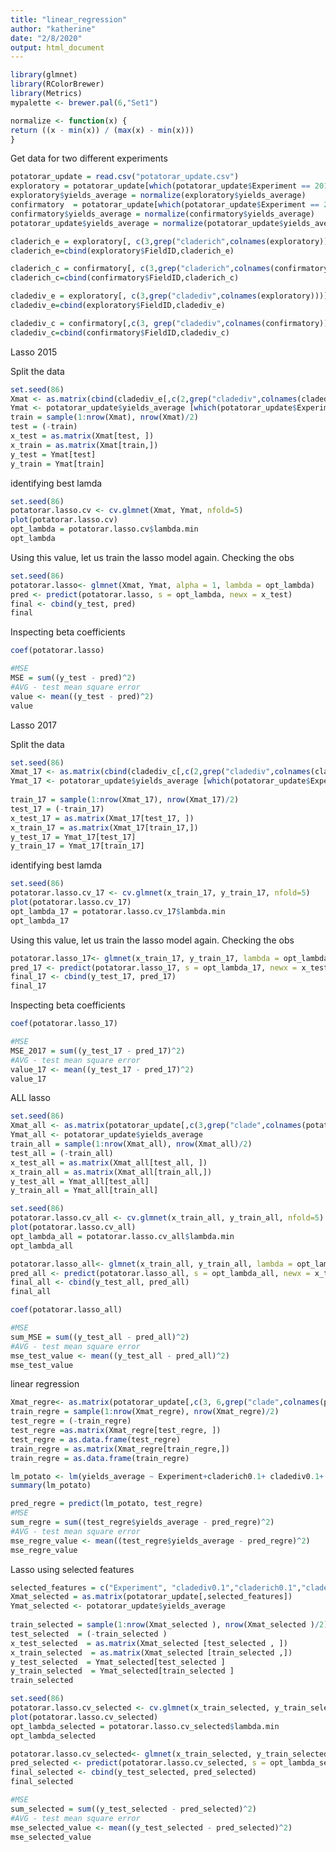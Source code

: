```yaml
---
title: "linear_regression"
author: "katherine"
date: "2/8/2020"
output: html_document
---
```


```r
library(glmnet)
library(RColorBrewer)
library(Metrics)
mypalette <- brewer.pal(6,"Set1")
```

```r
normalize <- function(x) {
return ((x - min(x)) / (max(x) - min(x)))
}
```

Get data for two different experiments
```r
potatorar_update = read.csv("potatorar_update.csv")
exploratory = potatorar_update[which(potatorar_update$Experiment == 2015), ]
exploratory$yields_average = normalize(exploratory$yields_average)
confirmatory  = potatorar_update[which(potatorar_update$Experiment == 2017), ]
confirmatory$yields_average = normalize(confirmatory$yields_average)
potatorar_update$yields_average = normalize(potatorar_update$yields_average)
```

```r
claderich_e = exploratory[, c(3,grep("claderich",colnames(exploratory)))]
claderich_e=cbind(exploratory$FieldID,claderich_e)

claderich_c = confirmatory[, c(3,grep("claderich",colnames(confirmatory)))]
claderich_c=cbind(confirmatory$FieldID,claderich_c)

cladediv_e = exploratory[, c(3,grep("cladediv",colnames(exploratory)))]
cladediv_e=cbind(exploratory$FieldID,cladediv_e)

cladediv_c = confirmatory[,c(3, grep("cladediv",colnames(confirmatory)))]
cladediv_c=cbind(confirmatory$FieldID,cladediv_c)
```

Lasso 2015

Split the data
```r
set.seed(86)
Xmat <- as.matrix(cbind(cladediv_e[,c(2,grep("cladediv",colnames(cladediv_e)))],                            claderich_e[,c(2,grep("claderich",colnames(claderich_e)))]))
Ymat <- potatorar_update$yields_average [which(potatorar_update$Experiment == 2015)]
train = sample(1:nrow(Xmat), nrow(Xmat)/2)
test = (-train)
x_test = as.matrix(Xmat[test, ])
x_train = as.matrix(Xmat[train,])
y_test = Ymat[test]
y_train = Ymat[train]
```

identifying best lamda
```r
set.seed(86)
potatorar.lasso.cv <- cv.glmnet(Xmat, Ymat, nfold=5)
plot(potatorar.lasso.cv)
opt_lambda = potatorar.lasso.cv$lambda.min
opt_lambda
```

Using this value, let us train the lasso model again.
Checking the obs
```r
set.seed(86)
potatorar.lasso<- glmnet(Xmat, Ymat, alpha = 1, lambda = opt_lambda)
pred <- predict(potatorar.lasso, s = opt_lambda, newx = x_test)
final <- cbind(y_test, pred)
final
```

Inspecting beta coefficients
```r
coef(potatorar.lasso)
```

```r
#MSE
MSE = sum((y_test - pred)^2)
#AVG - test mean square error
value <- mean((y_test - pred)^2)
value
```



Lasso 2017

Split the data
```r
set.seed(86)
Xmat_17 <- as.matrix(cbind(cladediv_c[,c(2,grep("cladediv",colnames(cladediv_c)))],                            claderich_c[,c(2,grep("claderich",colnames(claderich_c)))]))
Ymat_17 <- potatorar_update$yields_average [which(potatorar_update$Experiment == 2017)]
                  
train_17 = sample(1:nrow(Xmat_17), nrow(Xmat_17)/2)
test_17 = (-train_17)
x_test_17 = as.matrix(Xmat_17[test_17, ])
x_train_17 = as.matrix(Xmat_17[train_17,])
y_test_17 = Ymat_17[test_17]
y_train_17 = Ymat_17[train_17]
```

identifying best lamda
```r
set.seed(86)
potatorar.lasso.cv_17 <- cv.glmnet(x_train_17, y_train_17, nfold=5)
plot(potatorar.lasso.cv_17)
opt_lambda_17 = potatorar.lasso.cv_17$lambda.min
opt_lambda_17
```

Using this value, let us train the lasso model again.
Checking the obs
```r
potatorar.lasso_17<- glmnet(x_train_17, y_train_17, lambda = opt_lambda_17)
pred_17 <- predict(potatorar.lasso_17, s = opt_lambda_17, newx = x_test_17)
final_17 <- cbind(y_test_17, pred_17)
final_17
```

Inspecting beta coefficients
```r
coef(potatorar.lasso_17)
```
```r
#MSE
MSE_2017 = sum((y_test_17 - pred_17)^2)
#AVG - test mean square error
value_17 <- mean((y_test_17 - pred_17)^2)
value_17
```

ALL lasso

```r
set.seed(86)
Xmat_all <- as.matrix(potatorar_update[,c(3,grep("clade",colnames(potatorar_update)))])
Ymat_all <- potatorar_update$yields_average 
train_all = sample(1:nrow(Xmat_all), nrow(Xmat_all)/2)
test_all = (-train_all)
x_test_all = as.matrix(Xmat_all[test_all, ])
x_train_all = as.matrix(Xmat_all[train_all,])
y_test_all = Ymat_all[test_all]
y_train_all = Ymat_all[train_all]
```

```r
set.seed(86)
potatorar.lasso.cv_all <- cv.glmnet(x_train_all, y_train_all, nfold=5)
plot(potatorar.lasso.cv_all)
opt_lambda_all = potatorar.lasso.cv_all$lambda.min
opt_lambda_all
```

```r
potatorar.lasso_all<- glmnet(x_train_all, y_train_all, lambda = opt_lambda_all)
pred_all <- predict(potatorar.lasso_all, s = opt_lambda_all, newx = x_test_all)
final_all <- cbind(y_test_all, pred_all)
final_all
```

```r
coef(potatorar.lasso_all)
```

```r
#MSE
sum_MSE = sum((y_test_all - pred_all)^2)
#AVG - test mean square error
mse_test_value <- mean((y_test_all - pred_all)^2)
mse_test_value
```


linear regression
```r
Xmat_regre<- as.matrix(potatorar_update[,c(3, 6,grep("clade",colnames(potatorar_update)))])
train_regre = sample(1:nrow(Xmat_regre), nrow(Xmat_regre)/2)
test_regre = (-train_regre)
test_regre =as.matrix(Xmat_regre[test_regre, ])
test_regre = as.data.frame(test_regre)
train_regre = as.matrix(Xmat_regre[train_regre,])
train_regre = as.data.frame(train_regre)
```

```r
lm_potato <- lm(yields_average ~ Experiment+claderich0.1+ cladediv0.1+ claderich0.2+cladediv0.35+ cladediv0.7+ cladediv0.8+claderich0.45, data=train_regre)
summary(lm_potato)
```


```r
pred_regre = predict(lm_potato, test_regre)
#MSE
sum_regre = sum((test_regre$yields_average - pred_regre)^2)
#AVG - test mean square error
mse_regre_value <- mean((test_regre$yields_average - pred_regre)^2)
mse_regre_value
```

Lasso using selected features
```r
selected_features = c("Experiment", "cladediv0.1","claderich0.1","claderich0.2","cladediv0.35", "cladediv0.7", "cladediv0.8","claderich0.45")
Xmat_selected = as.matrix(potatorar_update[,selected_features])
Ymat_selected <- potatorar_update$yields_average
                  
train_selected = sample(1:nrow(Xmat_selected ), nrow(Xmat_selected )/2)
test_selected  = (-train_selected )
x_test_selected  = as.matrix(Xmat_selected [test_selected , ])
x_train_selected  = as.matrix(Xmat_selected [train_selected ,])
y_test_selected  = Ymat_selected[test_selected ]
y_train_selected  = Ymat_selected[train_selected ]
train_selected
```

```r
set.seed(86)
potatorar.lasso.cv_selected <- cv.glmnet(x_train_selected, y_train_selected, nfold=5)
plot(potatorar.lasso.cv_selected)
opt_lambda_selected = potatorar.lasso.cv_selected$lambda.min
opt_lambda_selected
```

```r
potatorar.lasso.cv_selected<- glmnet(x_train_selected, y_train_selected, lambda = opt_lambda_selected)
pred_selected <- predict(potatorar.lasso.cv_selected, s = opt_lambda_selected, newx = x_test_selected)
final_selected <- cbind(y_test_selected, pred_selected)
final_selected
```
```r
#MSE
sum_selected = sum((y_test_selected - pred_selected)^2)
#AVG - test mean square error
mse_selected_value <- mean((y_test_selected - pred_selected)^2)
mse_selected_value
```

